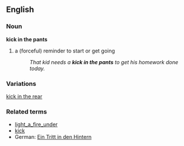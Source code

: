 ==English==
===Noun===
'''kick in the pants'''
# a (forceful) reminder to start or get going
#: ''That kid needs a '''kick in the pants''' to get his homework done today.''
===Variations===
[[kick in the rear]]
===Related terms===
*[[light_a_fire_under]]
*[[kick]]
*German: [[Ein Tritt in den Hintern]]